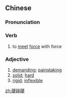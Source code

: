 ==Chinese==
{{zh-forms}}

===Pronunciation===
{{zh-pron
|m=yìngpèngyìng
|c=ngaang6 pung3 ngaang6
|c-t=ngang5 puung1 ngang5*
|w=3ngan ban ngan,3ngan phan ngan,3ngan ban+3ngan,3ngan phan+3ngan,3ngan+-ban+3ngan,3ngan+-phan+3ngan
|cat=v,a
}}

===Verb===
{{zh-verb}}

# to [[meet]] [[force]] with force

===Adjective===
{{zh-adj}}

# [[demanding]]; [[painstaking]]
# [[solid]]; [[hard]]
# [[rigid]]; [[inflexible]]

[[zh:硬碰硬]]